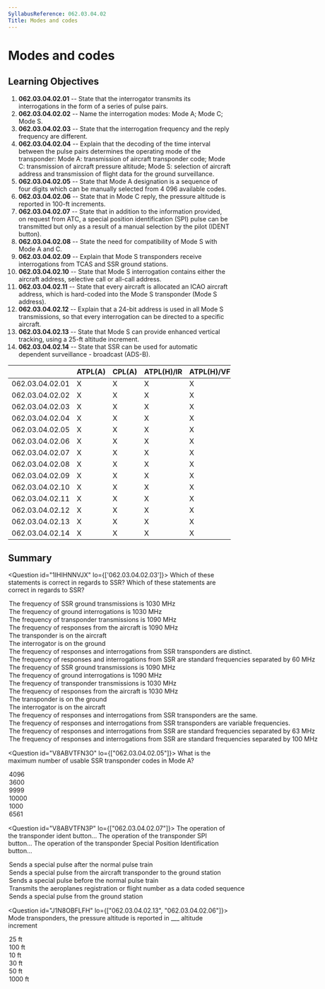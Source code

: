 ```yaml
---
SyllabusReference: 062.03.04.02
Title: Modes and codes
---
```


# Modes and codes

## Learning Objectives

1.  **062.03.04.02.01** -- State that the interrogator transmits its
    interrogations in the form of a series of pulse pairs.
2.  **062.03.04.02.02** -- Name the interrogation modes: Mode A; Mode C; Mode S.
3.  **062.03.04.02.03** -- State that the interrogation frequency and the reply
    frequency are different.
4.  **062.03.04.02.04** -- Explain that the decoding of the time interval
    between the pulse pairs determines the operating mode of the transponder:
    Mode A: transmission of aircraft transponder code; Mode C: transmission of
    aircraft pressure altitude; Mode S: selection of aircraft address and
    transmission of flight data for the ground surveillance.
5.  **062.03.04.02.05** -- State that Mode A designation is a sequence of four
    digits which can be manually selected from 4 096 available codes.
6.  **062.03.04.02.06** -- State that in Mode C reply, the pressure altitude is
    reported in 100-ft increments.
7.  **062.03.04.02.07** -- State that in addition to the information provided,
    on request from ATC, a special position identification (SPI) pulse can be
    transmitted but only as a result of a manual selection by the pilot (IDENT
    button).
8.  **062.03.04.02.08** -- State the need for compatibility of Mode S with Mode
    A and C.
9.  **062.03.04.02.09** -- Explain that Mode S transponders receive
    interrogations from TCAS and SSR ground stations.
10. **062.03.04.02.10** -- State that Mode S interrogation contains either the
    aircraft address, selective call or all-call address.
11. **062.03.04.02.11** -- State that every aircraft is allocated an ICAO
    aircraft address, which is hard-coded into the Mode S transponder (Mode S
    address).
12. **062.03.04.02.12** -- Explain that a 24-bit address is used in all Mode S
    transmissions, so that every interrogation can be directed to a specific
    aircraft.
13. **062.03.04.02.13** -- State that Mode S can provide enhanced vertical
    tracking, using a 25-ft altitude increment.
14. **062.03.04.02.14** -- State that SSR can be used for automatic dependent
    surveillance - broadcast (ADS-B).

|                 | ATPL(A) | CPL(A) | ATPL(H)/IR | ATPL(H)/VFR | CPL(H) | IR  | CBIR(A) |
| --------------- | ------- | ------ | ---------- | ----------- | ------ | --- | ------- |
| 062.03.04.02.01 | X       | X      | X          | X           | X      | X   | X       |
| 062.03.04.02.02 | X       | X      | X          | X           | X      | X   | X       |
| 062.03.04.02.03 | X       | X      | X          | X           | X      |     |         |
| 062.03.04.02.04 | X       | X      | X          | X           | X      |     |         |
| 062.03.04.02.05 | X       | X      | X          | X           | X      | X   | X       |
| 062.03.04.02.06 | X       | X      | X          | X           | X      | X   |         |
| 062.03.04.02.07 | X       | X      | X          | X           | X      | X   |         |
| 062.03.04.02.08 | X       | X      | X          | X           | X      | X   |         |
| 062.03.04.02.09 | X       | X      | X          | X           | X      | X   |         |
| 062.03.04.02.10 | X       | X      | X          | X           | X      | X   |         |
| 062.03.04.02.11 | X       | X      | X          | X           | X      | X   | X       |
| 062.03.04.02.12 | X       | X      | X          | X           | X      | X   |         |
| 062.03.04.02.13 | X       | X      | X          | X           | X      | X   |         |
| 062.03.04.02.14 | X       | X      | X          | X           | X      | X   |         |

## Summary

<Question id="1IHIHNNVJX" lo={['062.03.04.02.03']}>
  <Text variant="oneCorrect">Which of these statements is correct in regards to SSR?</Text>
  <Text variant="oneTwo">Which of these statements are correct in regards to SSR?</Text>
  <Option correct>The frequency of SSR ground transmissions is 1030 MHz</Option>
  <Option correct>The frequency of ground interrogations is 1030 MHz</Option>
  <Option correct>The frequency of transponder transmissions is 1090 MHz</Option>
  <Option correct>The frequency of responses from the aircraft is 1090 MHz</Option>
  <Option correct>The transponder is on the aircraft</Option>
  <Option correct>The interrogator is on the ground</Option>
<Option correct>
  The frequency of responses and interrogations from SSR transponders are
  distinct.
</Option>
<Option correct>
  The frequency of responses and interrogations from SSR are standard
  frequencies separated by 60 MHz
</Option>
<Option>The frequency of SSR ground transmissions is 1090 MHz</Option>
<Option>The frequency of ground interrogations is 1090 MHz</Option>
<Option>The frequency of transponder transmissions is 1030 MHz</Option>
<Option>The frequency of responses from the aircraft is 1030 MHz</Option>
<Option>The transponder is on the ground</Option>
<Option>The interrogator is on the aircraft</Option>
<Option>
  The frequency of responses and interrogations from SSR transponders are the
  same.
</Option>
<Option>
  The frequency of responses and interrogations from SSR transponders are
  variable frequencies.
</Option>
<Option>
  The frequency of responses and interrogations from SSR are standard
  frequencies separated by 63 MHz
</Option>

  <Option>
    The frequency of responses and interrogations from SSR are standard
    frequencies separated by 100 MHz
  </Option>
</Question>

<Question id="V8ABVTFN3O" lo={["062.03.04.02.05"]}>
  <Text variant="oneCorrect">
    What is the maximum number of usable SSR transponder codes in Mode A?
  </Text>
<Option
  correct
  why="Each transponder digit can be a number between 0 and 7. 8 * 8 * 8 * 8 = 4096"
>
  4096
</Option>

  <Option>3600</Option>
  <Option>9999</Option>
  <Option>10000</Option>
  <Option>1000</Option>
  <Option>6561</Option>
</Question>

<Question id="V8ABVTFN3P" lo={["062.03.04.02.07"]}>
  <Text variant="oneCorrect">
    The operation of the transponder ident button...
  </Text>
<Text variant="oneCorrect">The operation of the transponder SPI button...</Text>
<Text variant="oneCorrect">
  The operation of the transponder Special Position Identification button...
</Text>
<Option subject={[[]]}>
  Sends a special pulse after the normal pulse train
</Option>
<Option subject={[[]]}>
  Sends a special pulse from the aircraft transponder to the ground station
</Option>
<Option why="The special pulse is sent before the normal pulse train">
  Sends a special pulse before the normal pulse train
</Option>
<Option why="This is a functionality of the normal transponder operation in mode C/S, not a particularity of the SPI mode.">
  Transmits the aeroplanes registration or flight number as a data coded
  sequence
</Option>

  <Option why="The ident button is available at the transponder in the aircraft.">
    Sends a special pulse from the ground station
  </Option>
</Question>

<Question id="J1N8OBFLFH" lo={["062.03.04.02.13", "062.03.04.02.06"]}>
  <Text variant="oneCorrect">
    Mode <Subject /> transponders, the pressure altitude is reported in \_\_\_
    altitude increment
  </Text>
<Option subject={[["S"]]} why="True for Mode S">
  25 ft
</Option>
<Option subject={[["C"]]} why="True for Mode C">
  100 ft
</Option>

  <Option>10 ft</Option>
  <Option>30 ft</Option>
  <Option>50 ft</Option>
  <Option>1000 ft</Option>
</Question>
